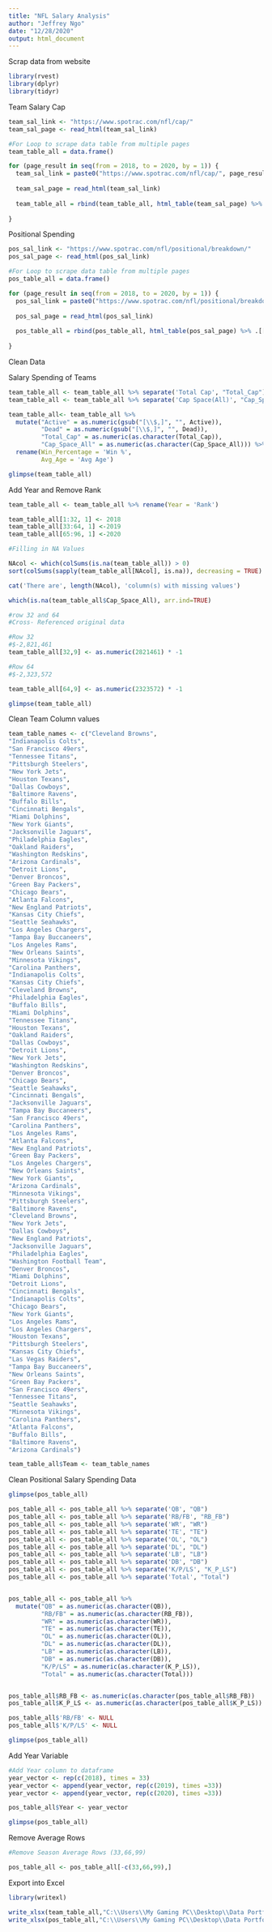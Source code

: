 ```yaml
---
title: "NFL Salary Analysis"
author: "Jeffrey Ngo"
date: "12/28/2020"
output: html_document
---
```


Scrap data from website 
```r
library(rvest)
library(dplyr)
library(tidyr)

```

Team Salary Cap

```r

team_sal_link <- "https://www.spotrac.com/nfl/cap/"
team_sal_page <- read_html(team_sal_link)

#For Loop to scrape data table from multiple pages 
team_table_all = data.frame()

for (page_result in seq(from = 2018, to = 2020, by = 1)) {
  team_sal_link = paste0("https://www.spotrac.com/nfl/cap/", page_result, "")
  
  team_sal_page = read_html(team_sal_link)
  
  team_table_all = rbind(team_table_all, html_table(team_sal_page) %>% .[[1]])
  
}
```

Positional Spending 

```r
pos_sal_link <- "https://www.spotrac.com/nfl/positional/breakdown/"
pos_sal_page <- read_html(pos_sal_link)

#For Loop to scrape data table from multiple pages 
pos_table_all = data.frame()

for (page_result in seq(from = 2018, to = 2020, by = 1)) {
  pos_sal_link = paste0("https://www.spotrac.com/nfl/positional/breakdown/", page_result, "")
  
  pos_sal_page = read_html(pos_sal_link)
  
  pos_table_all = rbind(pos_table_all, html_table(pos_sal_page) %>% .[[1]])
  
}  
```

Clean Data

Salary Spending of Teams
```r

team_table_all <- team_table_all %>% separate('Total Cap', "Total_Cap")
team_table_all <- team_table_all %>% separate('Cap Space(All)', "Cap_Space_All")

team_table_all<- team_table_all %>% 
  mutate("Active" = as.numeric(gsub("[\\$,]", "", Active)),
         "Dead" = as.numeric(gsub("[\\$,]", "", Dead)),
         "Total_Cap" = as.numeric(as.character(Total_Cap)),
         "Cap_Space_All" = as.numeric(as.character(Cap_Space_All))) %>%
  rename(Win_Percentage = 'Win %',
         Avg_Age = 'Avg Age')

glimpse(team_table_all)


```

Add Year and Remove Rank 

```r

team_table_all <- team_table_all %>% rename(Year = 'Rank')

team_table_all[1:32, 1] <- 2018
team_table_all[33:64, 1] <-2019
team_table_all[65:96, 1] <-2020

#Filling in NA Values 

NAcol <- which(colSums(is.na(team_table_all)) > 0)
sort(colSums(sapply(team_table_all[NAcol], is.na)), decreasing = TRUE)

cat('There are', length(NAcol), 'column(s) with missing values')

which(is.na(team_table_all$Cap_Space_All), arr.ind=TRUE)

#row 32 and 64 
#Cross- Referenced original data 

#Row 32 
#$-2,821,461
team_table_all[32,9] <- as.numeric(2821461) * -1

#Row 64
#$-2,323,572

team_table_all[64,9] <- as.numeric(2323572) * -1

glimpse(team_table_all)
```
Clean Team Column values 
```r


team_table_names <- c("Cleveland Browns",
"Indianapolis Colts",
"San Francisco 49ers",
"Tennessee Titans",
"Pittsburgh Steelers",
"New York Jets",
"Houston Texans",
"Dallas Cowboys",
"Baltimore Ravens",
"Buffalo Bills",
"Cincinnati Bengals",
"Miami Dolphins",
"New York Giants",
"Jacksonville Jaguars",
"Philadelphia Eagles",
"Oakland Raiders",
"Washington Redskins",
"Arizona Cardinals",
"Detroit Lions",
"Denver Broncos",
"Green Bay Packers",
"Chicago Bears",
"Atlanta Falcons",
"New England Patriots",
"Kansas City Chiefs",
"Seattle Seahawks",
"Los Angeles Chargers",
"Tampa Bay Buccaneers",
"Los Angeles Rams",
"New Orleans Saints",
"Minnesota Vikings",
"Carolina Panthers",
"Indianapolis Colts",
"Kansas City Chiefs",
"Cleveland Browns",
"Philadelphia Eagles",
"Buffalo Bills",
"Miami Dolphins",
"Tennessee Titans",
"Houston Texans",
"Oakland Raiders",
"Dallas Cowboys",
"Detroit Lions",
"New York Jets",
"Washington Redskins",
"Denver Broncos",
"Chicago Bears",
"Seattle Seahawks",
"Cincinnati Bengals",
"Jacksonville Jaguars",
"Tampa Bay Buccaneers",
"San Francisco 49ers",
"Carolina Panthers",
"Los Angeles Rams",
"Atlanta Falcons",
"New England Patriots",
"Green Bay Packers",
"Los Angeles Chargers",
"New Orleans Saints",
"New York Giants",
"Arizona Cardinals",
"Minnesota Vikings",
"Pittsburgh Steelers",
"Baltimore Ravens",
"Cleveland Browns",
"New York Jets",
"Dallas Cowboys",
"New England Patriots",
"Jacksonville Jaguars",
"Philadelphia Eagles",
"Washington Football Team",
"Denver Broncos",
"Miami Dolphins",
"Detroit Lions",
"Cincinnati Bengals",
"Indianapolis Colts",
"Chicago Bears",
"New York Giants",
"Los Angeles Rams",
"Los Angeles Chargers",
"Houston Texans",
"Pittsburgh Steelers",
"Kansas City Chiefs",
"Las Vegas Raiders",
"Tampa Bay Buccaneers",
"New Orleans Saints",
"Green Bay Packers",
"San Francisco 49ers",
"Tennessee Titans",
"Seattle Seahawks",
"Minnesota Vikings",
"Carolina Panthers",
"Atlanta Falcons",
"Buffalo Bills",
"Baltimore Ravens",
"Arizona Cardinals")

team_table_all$Team <- team_table_names

```

Clean Positional Salary Spending Data 

```r
glimpse(pos_table_all)
```


```r

pos_table_all <- pos_table_all %>% separate('QB', "QB")
pos_table_all <- pos_table_all %>% separate('RB/FB', "RB_FB")
pos_table_all <- pos_table_all %>% separate('WR', "WR")
pos_table_all <- pos_table_all %>% separate('TE', "TE")
pos_table_all <- pos_table_all %>% separate('OL', "OL")
pos_table_all <- pos_table_all %>% separate('DL', "DL")
pos_table_all <- pos_table_all %>% separate('LB', "LB")
pos_table_all <- pos_table_all %>% separate('DB', "DB")
pos_table_all <- pos_table_all %>% separate('K/P/LS', "K_P_LS")
pos_table_all <- pos_table_all %>% separate('Total', "Total")


pos_table_all <- pos_table_all %>%
  mutate("QB" = as.numeric(as.character(QB)),
         "RB/FB" = as.numeric(as.character(RB_FB)),
         "WR" = as.numeric(as.character(WR)),
         "TE" = as.numeric(as.character(TE)),
         "OL" = as.numeric(as.character(OL)),
         "DL" = as.numeric(as.character(DL)),
         "LB" = as.numeric(as.character(LB)),
         "DB" = as.numeric(as.character(DB)),
         "K/P/LS" = as.numeric(as.character(K_P_LS)),
         "Total" = as.numeric(as.character(Total)))


pos_table_all$RB_FB <- as.numeric(as.character(pos_table_all$RB_FB))
pos_table_all$K_P_LS <- as.numeric(as.character(pos_table_all$K_P_LS))

pos_table_all$'RB/FB' <- NULL
pos_table_all$'K/P/LS' <- NULL

glimpse(pos_table_all)


```

Add Year Variable
```r
#Add Year column to dataframe 
year_vector <- rep(c(2018), times = 33)
year_vector <- append(year_vector, rep(c(2019), times =33))
year_vector <- append(year_vector, rep(c(2020), times =33))

pos_table_all$Year <- year_vector

glimpse(pos_table_all)
```

Remove Average Rows
```r
#Remove Season Average Rows (33,66,99)

pos_table_all <- pos_table_all[-c(33,66,99),]
```


Export into Excel 
```r
library(writexl)

write_xlsx(team_table_all,"C:\\Users\\My Gaming PC\\Desktop\\Data Portfolio\\NFL_Team_Cap_Money.xlsx")
write_xlsx(pos_table_all,"C:\\Users\\My Gaming PC\\Desktop\\Data Portfolio\\NFL_Positions_Team_Spendings.xlsx")
```

